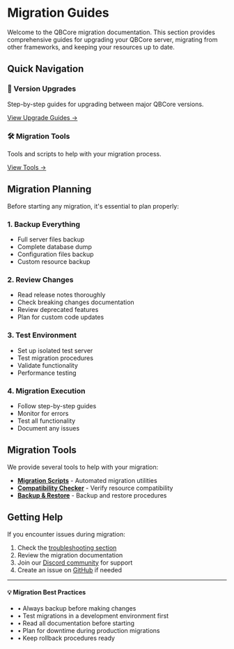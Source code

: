 # Migration Guides

Welcome to the QBCore migration documentation. This section provides comprehensive guides for upgrading your QBCore server, migrating from other frameworks, and keeping your resources up to date.

## Quick Navigation

<div className="grid grid-cols-1 md:grid-cols-2 gap-6 mt-8">
  <div className="p-6 border rounded-lg hover:border-blue-500 transition-colors">
    <h3 className="text-lg font-semibold mb-2">🔄 Version Upgrades</h3>
    <p className="text-gray-600 dark:text-gray-400 mb-4">
      Step-by-step guides for upgrading between major QBCore versions.
    </p>
    <a href="/docs/migration/v1-to-v2" className="text-blue-500 hover:text-blue-600">
      View Upgrade Guides →
    </a>
  </div>

  <div className="p-6 border rounded-lg hover:border-blue-500 transition-colors">
    <h3 className="text-lg font-semibold mb-2">🛠️ Migration Tools</h3>
    <p className="text-gray-600 dark:text-gray-400 mb-4">
      Tools and scripts to help with your migration process.
    </p>
    <a href="/docs/migration/tools" className="text-blue-500 hover:text-blue-600">
      View Tools →
    </a>
  </div>
</div>

## Migration Planning

Before starting any migration, it's essential to plan properly:

### 1. **Backup Everything**
- Full server files backup
- Complete database dump
- Configuration files backup
- Custom resource backup

### 2. **Review Changes**
- Read release notes thoroughly
- Check breaking changes documentation
- Review deprecated features
- Plan for custom code updates

### 3. **Test Environment**
- Set up isolated test server
- Test migration procedures
- Validate functionality
- Performance testing

### 4. **Migration Execution**
- Follow step-by-step guides
- Monitor for errors
- Test all functionality
- Document any issues

## Migration Tools

We provide several tools to help with your migration:

- **[Migration Scripts](/docs/migration/tools/migration-script)** - Automated migration utilities
- **[Compatibility Checker](/docs/migration/tools/compatibility-checker)** - Verify resource compatibility
- **[Backup & Restore](/docs/migration/tools/backup-restore)** - Backup and restore procedures

## Getting Help

If you encounter issues during migration:

1. Check the [troubleshooting section](/docs/troubleshooting)
2. Review the migration documentation
3. Join our [Discord community](https://discord.gg/qbcore) for support
4. Create an issue on [GitHub](https://github.com/qbcore-framework) if needed

---

<div className="bg-blue-50 dark:bg-blue-900/20 border border-blue-200 dark:border-blue-800 rounded-lg p-6 mt-8">
  <h4 className="text-lg font-semibold text-blue-900 dark:text-blue-100 mb-2">
    💡 Migration Best Practices
  </h4>
  <ul className="text-blue-800 dark:text-blue-200 space-y-2">
    <li>• Always backup before making changes</li>
    <li>• Test migrations in a development environment first</li>
    <li>• Read all documentation before starting</li>
    <li>• Plan for downtime during production migrations</li>
    <li>• Keep rollback procedures ready</li>
  </ul>
</div>